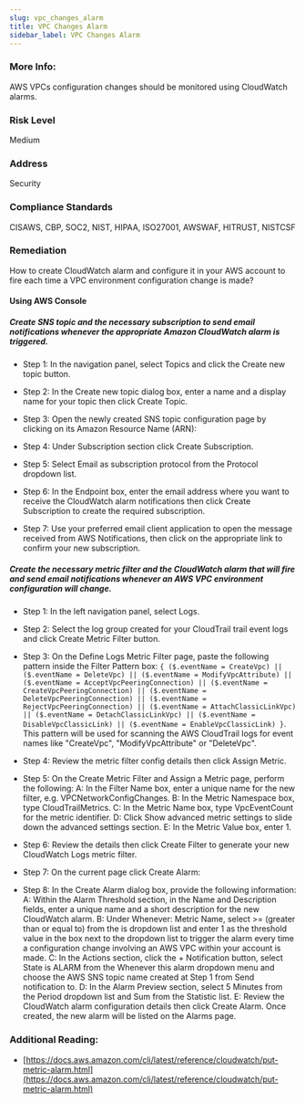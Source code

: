 ```yaml
---
slug: vpc_changes_alarm
title: VPC Changes Alarm
sidebar_label: VPC Changes Alarm
---
```


### More Info:

AWS VPCs configuration changes should be monitored using CloudWatch alarms.

### Risk Level

Medium

### Address

Security

### Compliance Standards

CISAWS, CBP, SOC2, NIST, HIPAA, ISO27001, AWSWAF, HITRUST, NISTCSF

### Remediation

How to create CloudWatch alarm and configure it in your AWS account to fire each time a VPC environment configuration change is made?

#### Using AWS Console

##### Create SNS topic and the necessary subscription to send email notifications whenever the appropriate Amazon CloudWatch alarm is triggered.

- Step 1: In the navigation panel, select Topics and click the Create new topic button.

- Step 2: In the Create new topic dialog box, enter a name and a display name for your topic then click Create Topic.

- Step 3: Open the newly created SNS topic configuration page by clicking on its Amazon Resource Name (ARN):
- Step 4: Under Subscription section click Create Subscription.

- Step 5: Select Email as subscription protocol from the Protocol dropdown list.

- Step 6: In the Endpoint box, enter the email address where you want to receive the CloudWatch alarm notifications then click Create Subscription to create the required subscription.

- Step 7: Use your preferred email client application to open the message received from AWS Notifications, then click on the appropriate link to confirm your new subscription.

##### Create the necessary metric filter and the CloudWatch alarm that will fire and send email notifications whenever an AWS VPC environment configuration will change.

- Step 1: In the left navigation panel, select Logs.

- Step 2: Select the log group created for your CloudTrail trail event logs and click Create Metric Filter button.

- Step 3: On the Define Logs Metric Filter page, paste the following pattern inside the Filter Pattern box:
  `{ ($.eventName = CreateVpc) || ($.eventName = DeleteVpc) || ($.eventName = ModifyVpcAttribute) || ($.eventName = AcceptVpcPeeringConnection) || ($.eventName = CreateVpcPeeringConnection) || ($.eventName = DeleteVpcPeeringConnection) || ($.eventName = RejectVpcPeeringConnection) || ($.eventName = AttachClassicLinkVpc) || ($.eventName = DetachClassicLinkVpc) || ($.eventName = DisableVpcClassicLink) || ($.eventName = EnableVpcClassicLink) }`.
  This pattern will be used for scanning the AWS CloudTrail logs for event names like "CreateVpc", "ModifyVpcAttribute" or "DeleteVpc".

- Step 4: Review the metric filter config details then click Assign Metric.

- Step 5: On the Create Metric Filter and Assign a Metric page, perform the following:
  A: In the Filter Name box, enter a unique name for the new filter, e.g. VPCNetworkConfigChanges.
  B: In the Metric Namespace box, type CloudTrailMetrics.
  C: In the Metric Name box, type VpcEventCount for the metric identifier.
  D: Click Show advanced metric settings to slide down the advanced settings section.
  E: In the Metric Value box, enter 1.

- Step 6: Review the details then click Create Filter to generate your new CloudWatch Logs metric filter.

- Step 7: On the current page click Create Alarm:
- Step 8: In the Create Alarm dialog box, provide the following information:
  A: Within the Alarm Threshold section, in the Name and Description fields, enter a unique name and a short description for the new CloudWatch alarm.
  B: Under Whenever: Metric Name, select >= (greater than or equal to) from the is dropdown list and enter 1 as the threshold value in the box next to the dropdown list to trigger the alarm every time a configuration change involving an AWS VPC within your account is made.
  C: In the Actions section, click the + Notification button, select State is ALARM from the Whenever this alarm dropdown menu and choose the AWS SNS topic name created at Step 1 from Send notification to.
  D: In the Alarm Preview section, select 5 Minutes from the Period dropdown list and Sum from the Statistic list.
  E: Review the CloudWatch alarm configuration details then click Create Alarm. Once created, the new alarm will be listed on the Alarms page.


### Additional Reading:

- [https://docs.aws.amazon.com/cli/latest/reference/cloudwatch/put-metric-alarm.html](https://docs.aws.amazon.com/cli/latest/reference/cloudwatch/put-metric-alarm.html) 

